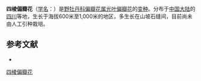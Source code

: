 {{Infraspeciesbox
| name = 四棱偏瓣花
| status = 
| status_system = 
| image = 
| species link = 光叶偏瓣花
| genus = Plagiopetalum
| species = serratum
| varietas = quadrangulum
| authority = (Rehd.) C. Chen
}}

'''四棱偏瓣花'''（[[学名|学名]]：{{lang|la|''Plagiopetalum serratum'' var. ''quadrangulum''}}）是[[野牡丹科|野牡丹科]][[偏瓣花属|偏瓣花属]][[光叶偏瓣花|光叶偏瓣花]]的[[变种|变种]]。分布于[[中国大陆|中国大陆]]的[[四川|四川]]等地，生长于海拔600米至1,000米的地区，多生长在山坡石缝间，目前尚未由人工引种栽培。

== 参考文献 ==
<div class="references-small">
* {{cite web| url =http://www.bioinfo.cn/db05/KmzwSpecies.php?action=view&id=29574| title =四棱偏瓣花（变种）| work =《中国高等植物数据库全库》| publisher =中国科学院微生物研究所| author =昆明植物研究所| accessdate =2009-02-26| deadurl =yes| archiveurl =https://web.archive.org/web/20160305093423/http://www.bioinfo.cn/db05/KmzwSpecies.php?action=view&id=29574| archivedate =2016-03-05}}
</div>
{{Taxonbar|from=Q10925109}}

{{DEFAULTSORT:Plagiopetalum serratum var. quadrangulum}}
[[Category:偏瓣花属|四棱偏瓣花]]


{{Melastomataceae-stub}}